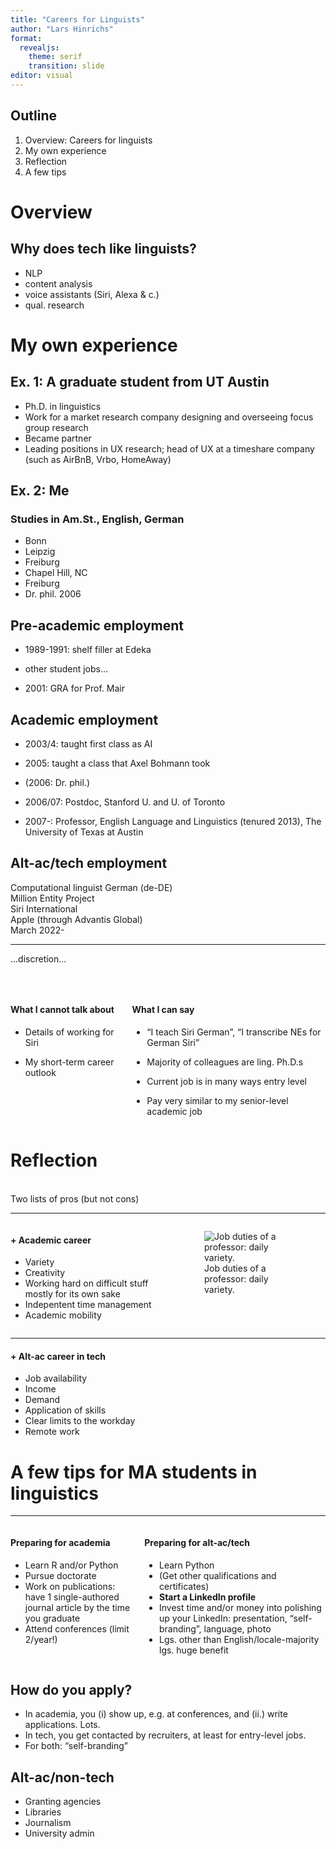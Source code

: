 ```yaml
---
title: "Careers for Linguists"
author: "Lars Hinrichs"
format: 
  revealjs:
    theme: serif
    transition: slide
editor: visual
---
```


## Outline

1. Overview: Careers for linguists
1. My own experience
1. Reflection
1. A few tips


# Overview

## Why does tech like linguists?

::: {.incremental}
- NLP
- content analysis
- voice assistants (Siri, Alexa & c.)
- qual. research

:::

# My own experience

## Ex. 1: A graduate student from UT Austin

::: {.incremental}

- Ph.D. in linguistics
- Work for a market research company designing and overseeing focus group research
- Became partner
- Leading positions in UX research; head of UX at a timeshare company (such as AirBnB, Vrbo, HomeAway)

:::

## Ex. 2: Me

### Studies in Am.St., English, German

-   Bonn
-   Leipzig
-   Freiburg
-   Chapel Hill, NC
-   Freiburg
-   Dr. phil. 2006

## Pre-academic employment

-   1989-1991: shelf filler at Edeka

-   other student jobs...

-   2001: GRA for Prof. Mair

## Academic employment

::: {.incremental}

-   2003/4: taught first class as AI

-   2005: taught a class that Axel Bohmann took

-   (2006: Dr. phil.)

-   2006/07: Postdoc, Stanford U. and U. of Toronto

-   2007-: Professor, English Language and Linguistics (tenured 2013), The University of Texas at Austin
:::

## Alt-ac/tech employment

Computational linguist German (de-DE)<br>Million Entity Project<br>Siri International<br>Apple (through Advantis Global)<br>March 2022-

---

...discretion...

<p>

<br>

::: columns
::: column
#### What I cannot talk about

::: incremental
-   Details of working for Siri

-   My short-term career outlook 
:::
:::

::: column
#### What I can say

::: incremental
-   "I teach Siri German", "I transcribe NEs for German Siri"

-   Majority of colleagues are ling. Ph.D.s

-   Current job is in many ways entry level

-   Pay very similar to my senior-level academic job
:::
:::
:::

# Reflection
<br>Two lists of pros (but not cons)

---

::: {.columns}
::: {.column}


#### + Academic career

::: {.incremental}
- Variety
- Creativity
- Working hard on difficult stuff mostly for its own sake
- Indepentent time management
- Academic mobility
:::
:::

::: {.column}

:::{.incremental}

![Job duties of a professor: daily variety.](img/pie.png)

:::
:::
:::

---

#### + Alt-ac career in tech

::: {.incremental}
- Job availability
- Income
- Demand
- Application of skills
- Clear limits to the workday
- Remote work
:::

# A few tips for MA students in linguistics

---

:::: {.columns} 
::: {.column width="40%"}


#### Preparing for academia

::: {.incremental}

- Learn R and/or Python
- Pursue doctorate
- Work on publications: have 1 single-authored journal article by the time you graduate
- Attend conferences (limit 2/year!)


:::
:::


::: {.column width="60%"}
#### Preparing for alt-ac/tech

::: {.incremental}

- Learn Python
- (Get other qualifications and certificates)
- **Start a LinkedIn profile**
- Invest time and/or money into polishing up your LinkedIn: presentation, "self-branding", language, photo
- Lgs. other than English/locale-majority lgs. huge benefit

:::
:::
::::

## How do you apply?

::: {.incremental}
- In academia, you (i) show up, e.g. at conferences, and (ii.) write applications. Lots.
- In tech, you get contacted by recruiters, at least for entry-level jobs.
- For both: "self-branding"
:::

## Alt-ac/non-tech

::: {.incremental}
- Granting agencies
- Libraries
- Journalism
- University admin

:::

